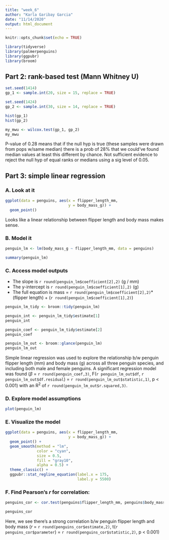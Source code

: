 ```yaml
---
title: "week_6"
author: "Karla Garibay Garcia"
date: "11/14/2020"
output: html_document
---
```


```r
knitr::opts_chunk$set(echo = TRUE)

library(tidyverse)
library(palmerpenguins)
library(ggpubr)
library(broom)
```

## Part 2: rank-based test (Mann Whitney U)

```r
set.seed(1414)
gp_1 <- sample.int(20, size = 15, replace = TRUE)

set.seed(1424)
gp_2 <- sample.int(30, size = 14, replace = TRUE)

```

```r
hist(gp_1)
hist(gp_2)
```

```r
my_mwu <- wilcox.test(gp_1, gp_2)
my_mwu
```
P-value of 0.28 means that if the null hyp is true (these samples were drawn from pops w/same median) there is a prob of 28% that we could've found median values at least this different by chance. Not sufficient evidence to reject the null hyp of equal ranks or medians using a sig level of 0.05. 

## Part 3: simple linear regression

### A. Look at it

```r
ggplot(data = penguins, aes(x = flipper_length_mm, 
                            y = body_mass_g)) +
  geom_point()
```

Looks like a linear relationship between flipper length and body mass makes sense.

### B. Model it

```r
penguin_lm <- lm(body_mass_g ~ flipper_length_mm, data = penguins)

summary(penguin_lm)
```
### C. Access model outputs

- The slope is `r round(penguin_lm$coefficient[2],2)` (g / mm)
- The y-intercept is `r round(penguin_lm$coefficient[1],2)` (g)
- The full equation is mass = `r round(penguin_lm$coefficient[2],2)`*(flipper length) + (`r round(penguin_lm$coefficient[1],2)`)

```r
penguin_lm_tidy <- broom::tidy(penguin_lm)

penguin_int <- penguin_lm_tidy$estimate[1]
penguin_int

penguin_coef <- penguin_lm_tidy$estimate[2]
penguin_coef

penguin_lm_out <- broom::glance(penguin_lm)
penguin_lm_out
```
Simple linear regression was used to explore the relationship b/w penguin flipper length (mm) and body mass (g) across all three penguin species, and including both male and female penguins. A significant regression model was found ($\beta$ = `r round(penguin_coef,3)`, F(`r penguin_lm_out$df`, `r penguin_lm_out$df.residual`) = `r round(penguin_lm_out$statistic,1)`, p < 0.001) with an R^2^ of `r round(penguin_lm_out$r.squared,3)`.

### D. Explore model assumptions

```r
plot(penguin_lm)
```


### E. Visualize the model

```r
ggplot(data = penguins, aes(x = flipper_length_mm, 
                            y = body_mass_g)) +
  geom_point() + 
  geom_smooth(method = "lm", 
              color = "cyan", 
              size = 0.5, 
              fill = "gray10", 
              alpha = 0.5) +
  theme_classic() +
  ggpubr::stat_regline_equation(label.x = 175, 
                                label.y = 5500)
```


### F. Find Pearson's *r* for correlation: 
```r
penguins_cor <- cor.test(penguins$flipper_length_mm, penguins$body_mass_g)

penguins_cor
```
Here, we see there's a strong correlation b/w penguin flipper length and body mass (*r* = `r round(penguins_cor$estimate,2)`, t(`r penguins_cor$parameter`) = `r round(penguins_cor$statistic,2)`, p < 0.001)















